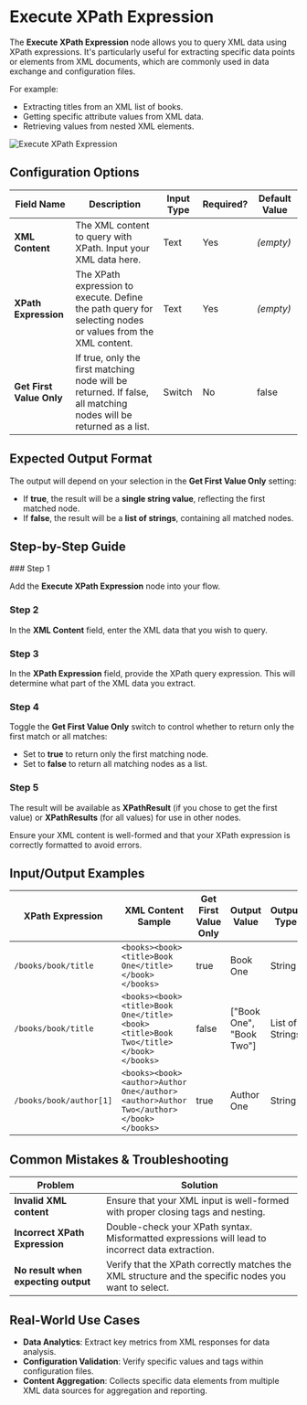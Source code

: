 
# Execute XPath Expression

The **Execute XPath Expression** node allows you to query XML data using XPath expressions. It's particularly useful for extracting specific data points or elements from XML documents, which are commonly used in data exchange and configuration files.

For example:

- Extracting titles from an XML list of books.
- Getting specific attribute values from XML data.
- Retrieving values from nested XML elements.

![Execute XPath Expression](./execute-xpath-expression.png)

## Configuration Options

| Field Name               | Description                                                                                                      | Input Type | Required? | Default Value |
| ------------------------ | ---------------------------------------------------------------------------------------------------------------- | ---------- | --------- | ------------- |
| **XML Content**          | The XML content to query with XPath. Input your XML data here.                                                   | Text       | Yes       | _(empty)_     |
| **XPath Expression**     | The XPath expression to execute. Define the path query for selecting nodes or values from the XML content.       | Text       | Yes       | _(empty)_     |
| **Get First Value Only** | If true, only the first matching node will be returned. If false, all matching nodes will be returned as a list. | Switch     | No        | false         |

## Expected Output Format

The output will depend on your selection in the **Get First Value Only** setting:

- If **true**, the result will be a **single string value**, reflecting the first matched node.
- If **false**, the result will be a **list of strings**, containing all matched nodes.

## Step-by-Step Guide

<Steps>
### Step 1

Add the **Execute XPath Expression** node into your flow.

### Step 2

In the **XML Content** field, enter the XML data that you wish to query.

### Step 3

In the **XPath Expression** field, provide the XPath query expression. This will determine what part of the XML data you extract.

### Step 4

Toggle the **Get First Value Only** switch to control whether to return only the first match or all matches:

- Set to **true** to return only the first matching node.
- Set to **false** to return all matching nodes as a list.

### Step 5

The result will be available as **XPathResult** (if you chose to get the first value) or **XPathResults** (for all values) for use in other nodes.

</Steps>

<Callout type="info" title="Tip">
  Ensure your XML content is well-formed and that your XPath expression is
  correctly formatted to avoid errors.
</Callout>

## Input/Output Examples

| XPath Expression        | XML Content Sample                                                                   | Get First Value Only | Output Value             | Output Type     |
| ----------------------- | ------------------------------------------------------------------------------------ | -------------------- | ------------------------ | --------------- |
| `/books/book/title`     | `<books><book><title>Book One</title></book></books>`                                | true                 | Book One                 | String          |
| `/books/book/title`     | `<books><book><title>Book One</title><book><title>Book Two</title></book></books>`   | false                | ["Book One", "Book Two"] | List of Strings |
| `/books/book/author[1]` | `<books><book><author>Author One</author><author>Author Two</author></book></books>` | true                 | Author One               | String          |

## Common Mistakes & Troubleshooting

| Problem                             | Solution                                                                                             |
| ----------------------------------- | ---------------------------------------------------------------------------------------------------- |
| **Invalid XML content**             | Ensure that your XML input is well-formed with proper closing tags and nesting.                      |
| **Incorrect XPath Expression**      | Double-check your XPath syntax. Misformatted expressions will lead to incorrect data extraction.     |
| **No result when expecting output** | Verify that the XPath correctly matches the XML structure and the specific nodes you want to select. |

## Real-World Use Cases

- **Data Analytics**: Extract key metrics from XML responses for data analysis.
- **Configuration Validation**: Verify specific values and tags within configuration files.
- **Content Aggregation**: Collects specific data elements from multiple XML data sources for aggregation and reporting.
